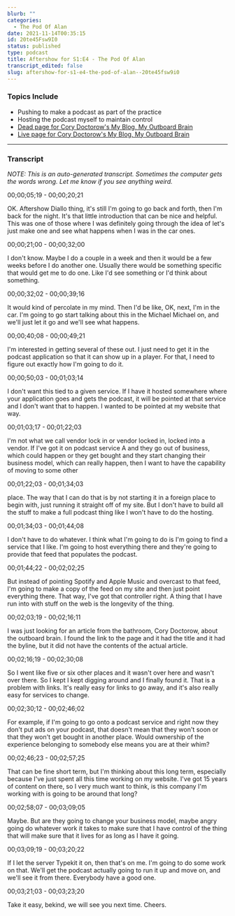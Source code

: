 ```yaml
---
blurb: ""
categories:
  - The Pod Of Alan
date: 2021-11-14T00:35:15
id: 20te45Fsw9I0
status: published
type: podcast
title: Aftershow for S1:E4 - The Pod Of Alan
transcript_edited: false
slug: aftershow-for-s1-e4-the-pod-of-alan--20te45fsw9i0
---
```


<PodcastLinks />

<PodcastPlayer src="https://cdn.simplecast.com/audio/f900955e-9fdd-4695-bf12-22eeee2f4d9e/episodes/f9c150e5-9261-487b-baf9-181d46d53eb9/audio/a51ebfb5-456b-4c72-9f0b-d999ccac05d3/default_tc.mp3" />

### Topics Include

- Pushing to make a podcast as part of the practice
- Hosting the podcast myself to maintain control
- [Dead page for Cory Doctorow's My Blog, My Outboard Brain](https://craphound.com/articles/2002/05/07/my-blog-my-outboard-brain/)
- [Live page for Cory Doctorow's My Blog, My Outboard Brain](https://web.archive.org/web/20040616083132/http://www.oreillynet.com/pub/a/javascript/2002/01/01/cory.html)


---

### Transcript 

_NOTE: This is an auto-generated transcript. Sometimes the computer gets the words wrong. Let me know if you see anything weird._

00;00;05;19 - 00;00;20;21

OK. Aftershow Diallo thing, it's still I'm going to go back and forth, then I'm back for the night. It's that little introduction that can be nice and helpful. This was one of those where I was definitely going through the idea of let's just make one and see what happens when I was in the car ones.

00;00;21;00 - 00;00;32;00

I don't know. Maybe I do a couple in a week and then it would be a few weeks before I do another one. Usually there would be something specific that would get me to do one. Like I'd see something or I'd think about something.

00;00;32;02 - 00;00;39;16

It would kind of percolate in my mind. Then I'd be like, OK, next, I'm in the car. I'm going to go start talking about this in the Michael Michael on, and we'll just let it go and we'll see what happens.

00;00;40;08 - 00;00;49;21

I'm interested in getting several of these out. I just need to get it in the podcast application so that it can show up in a player. For that, I need to figure out exactly how I'm going to do it.

00;00;50;03 - 00;01;03;14

I don't want this tied to a given service. If I have it hosted somewhere where your application goes and gets the podcast, it will be pointed at that service and I don't want that to happen. I wanted to be pointed at my website that way.

00;01;03;17 - 00;01;22;03

I'm not what we call vendor lock in or vendor locked in, locked into a vendor. If I've got it on podcast service A and they go out of business, which could happen or they get bought and they start changing their business model, which can really happen, then I want to have the capability of moving to some other

00;01;22;03 - 00;01;34;03

place. The way that I can do that is by not starting it in a foreign place to begin with, just running it straight off of my site. But I don't have to build all the stuff to make a full podcast thing like I won't have to do the hosting.

00;01;34;03 - 00;01;44;08

I don't have to do whatever. I think what I'm going to do is I'm going to find a service that I like. I'm going to host everything there and they're going to provide that feed that populates the podcast.

00;01;44;22 - 00;02;02;25

But instead of pointing Spotify and Apple Music and overcast to that feed, I'm going to make a copy of the feed on my site and then just point everything there. That way, I've got that controller right. A thing that I have run into with stuff on the web is the longevity of the thing.

00;02;03;19 - 00;02;16;11

I was just looking for an article from the bathroom, Cory Doctorow, about the outboard brain. I found the link to the page and it had the title and it had the byline, but it did not have the contents of the actual article.

00;02;16;19 - 00;02;30;08

So I went like five or six other places and it wasn't over here and wasn't over there. So I kept I kept digging around and I finally found it. That is a problem with links. It's really easy for links to go away, and it's also really easy for services to change.

00;02;30;12 - 00;02;46;02

For example, if I'm going to go onto a podcast service and right now they don't put ads on your podcast, that doesn't mean that they won't soon or that they won't get bought in another place. Would ownership of the experience belonging to somebody else means you are at their whim?

00;02;46;23 - 00;02;57;25

That can be fine short term, but I'm thinking about this long term, especially because I've just spent all this time working on my website. I've got 15 years of content on there, so I very much want to think, is this company I'm working with is going to be around that long?

00;02;58;07 - 00;03;09;05

Maybe. But are they going to change your business model, maybe angry going do whatever work it takes to make sure that I have control of the thing that will make sure that it lives for as long as I have it going.

00;03;09;19 - 00;03;20;22

If I let the server Typekit it on, then that's on me. I'm going to do some work on that. We'll get the podcast actually going to run it up and move on, and we'll see it from there. Everybody have a good one.

00;03;21;03 - 00;03;23;20

Take it easy, bekind, we will see you next time. Cheers.



